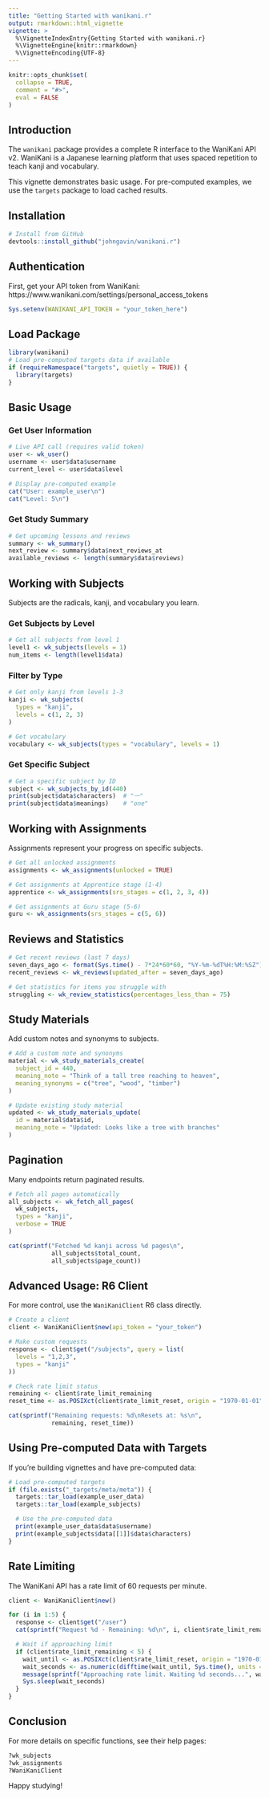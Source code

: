 ```yaml
---
title: "Getting Started with wanikani.r"
output: rmarkdown::html_vignette
vignette: >
  %\VignetteIndexEntry{Getting Started with wanikani.r}
  %\VignetteEngine{knitr::rmarkdown}
  %\VignetteEncoding{UTF-8}
---
```


```r
knitr::opts_chunk$set(
  collapse = TRUE,
  comment = "#>",
  eval = FALSE
)
```

## Introduction

The `wanikani` package provides a complete R interface to the WaniKani API v2. WaniKani is a Japanese learning platform that uses spaced repetition to teach kanji and vocabulary.

This vignette demonstrates basic usage. For pre-computed examples, we use the `targets` package to load cached results.

## Installation

```r
# Install from GitHub
devtools::install_github("johngavin/wanikani.r")
```

## Authentication

First, get your API token from WaniKani:
https://www.wanikani.com/settings/personal_access_tokens

```r
Sys.setenv(WANIKANI_API_TOKEN = "your_token_here")
```

## Load Package

```r
library(wanikani)
# Load pre-computed targets data if available
if (requireNamespace("targets", quietly = TRUE)) {
  library(targets)
}
```

## Basic Usage

### Get User Information

```r
# Live API call (requires valid token)
user <- wk_user()
username <- user$data$username
current_level <- user$data$level
```

```r
# Display pre-computed example
cat("User: example_user\n")
cat("Level: 5\n")
```

### Get Study Summary

```r
# Get upcoming lessons and reviews
summary <- wk_summary()
next_review <- summary$data$next_reviews_at
available_reviews <- length(summary$data$reviews)
```

## Working with Subjects

Subjects are the radicals, kanji, and vocabulary you learn.

### Get Subjects by Level

```r
# Get all subjects from level 1
level1 <- wk_subjects(levels = 1)
num_items <- length(level1$data)
```

### Filter by Type

```r
# Get only kanji from levels 1-3
kanji <- wk_subjects(
  types = "kanji",
  levels = c(1, 2, 3)
)

# Get vocabulary
vocabulary <- wk_subjects(types = "vocabulary", levels = 1)
```

### Get Specific Subject

```r
# Get a specific subject by ID
subject <- wk_subjects_by_id(440)
print(subject$data$characters)  # "一"
print(subject$data$meanings)    # "one"
```

## Working with Assignments

Assignments represent your progress on specific subjects.

```r
# Get all unlocked assignments
assignments <- wk_assignments(unlocked = TRUE)

# Get assignments at Apprentice stage (1-4)
apprentice <- wk_assignments(srs_stages = c(1, 2, 3, 4))

# Get assignments at Guru stage (5-6)
guru <- wk_assignments(srs_stages = c(5, 6))
```

## Reviews and Statistics

```r
# Get recent reviews (last 7 days)
seven_days_ago <- format(Sys.time() - 7*24*60*60, "%Y-%m-%dT%H:%M:%SZ")
recent_reviews <- wk_reviews(updated_after = seven_days_ago)

# Get statistics for items you struggle with
struggling <- wk_review_statistics(percentages_less_than = 75)
```

## Study Materials

Add custom notes and synonyms to subjects.

```r
# Add a custom note and synonyms
material <- wk_study_materials_create(
  subject_id = 440,
  meaning_note = "Think of a tall tree reaching to heaven",
  meaning_synonyms = c("tree", "wood", "timber")
)

# Update existing study material
updated <- wk_study_materials_update(
  id = material$data$id,
  meaning_note = "Updated: Looks like a tree with branches"
)
```

## Pagination

Many endpoints return paginated results.

```r
# Fetch all pages automatically
all_subjects <- wk_fetch_all_pages(
  wk_subjects,
  types = "kanji",
  verbose = TRUE
)

cat(sprintf("Fetched %d kanji across %d pages\n",
            all_subjects$total_count,
            all_subjects$page_count))
```

## Advanced Usage: R6 Client

For more control, use the `WaniKaniClient` R6 class directly.

```r
# Create a client
client <- WaniKaniClient$new(api_token = "your_token")

# Make custom requests
response <- client$get("/subjects", query = list(
  levels = "1,2,3",
  types = "kanji"
))

# Check rate limit status
remaining <- client$rate_limit_remaining
reset_time <- as.POSIXct(client$rate_limit_reset, origin = "1970-01-01")

cat(sprintf("Remaining requests: %d\nResets at: %s\n",
            remaining, reset_time))
```

## Using Pre-computed Data with Targets

If you're building vignettes and have pre-computed data:

```r
# Load pre-computed targets
if (file.exists("_targets/meta/meta")) {
  targets::tar_load(example_user_data)
  targets::tar_load(example_subjects)

  # Use the pre-computed data
  print(example_user_data$data$username)
  print(example_subjects$data[[1]]$data$characters)
}
```

## Rate Limiting

The WaniKani API has a rate limit of 60 requests per minute.

```r
client <- WaniKaniClient$new()

for (i in 1:5) {
  response <- client$get("/user")
  cat(sprintf("Request %d - Remaining: %d\n", i, client$rate_limit_remaining))

  # Wait if approaching limit
  if (client$rate_limit_remaining < 5) {
    wait_until <- as.POSIXct(client$rate_limit_reset, origin = "1970-01-01")
    wait_seconds <- as.numeric(difftime(wait_until, Sys.time(), units = "secs"))
    message(sprintf("Approaching rate limit. Waiting %d seconds...", wait_seconds))
    Sys.sleep(wait_seconds)
  }
}
```

## Conclusion

For more details on specific functions, see their help pages:

```r
?wk_subjects
?wk_assignments
?WaniKaniClient
```

Happy studying!
